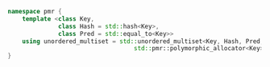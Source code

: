 ```cpp
namespace pmr {
    template <class Key,
              class Hash = std::hash<Key>,
              class Pred = std::equal_to<Key>>
    using unordered_multiset = std::unordered_multiset<Key, Hash, Pred,
                                   std::pmr::polymorphic_allocator<Key>>
}
```
